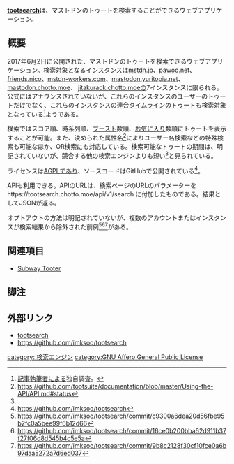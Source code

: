 {{Infobox software
| Name = {{Ruby|tootsearch|トゥートサーチ}}
<!--| Image = -->
| Developer = Kirino Minato (imksoo)
| SourceCode = [https://github.com/imksoo/tootsearch GitHub]
| Platform = ウェブ
| ProgrammingLanuage = Ruby, JavaScript
| Launch = 2017年6月2日
| License = [[GNU Affero General Public License]]
| Web = https://tootsearch.chotto.moe/
}}'''[https://tootsearch.chotto.moe/ tootsearch]'''は、マストドンのトゥートを検索することができるウェブアプリケーション。

== 概要 ==
2017年6月2日に公開された、マストドンのトゥートを検索できるウェブアプリケーション。検索対象となるインスタンスは[[mstdn.jp]]、[[pawoo.net]]、[[friends.nico]]、[[mstdn-workers.com]]、[[mastodon.yuritopia.net]]、[[mastodon.chotto.moe]]、 [[jitakurack.chotto.moe]]の7インスタンスに限られる。公式にはアナウンスされていないが、これらのインスタンスのユーザーのトゥートだけでなく、これらのインスタンスの[[連合タイムライン]]のトゥートも検索対象となっている<ref name=hd>[[User:Hakabahitoyo|記事執筆者]]による独自調査。</ref>ようである。

検索ではスコア順、時系列順、[[ブースト]]数順、[[お気に入り]]数順にトゥートを表示することが可能。また、決められた属性名<ref>https://github.com/tootsuite/documentation/blob/master/Using-the-API/API.md#status</ref>によりユーザー名検索などの特殊検索も可能なほか、OR検索にも対応している。検索可能なトゥートの期間は、明記されていないが、競合する他の検索エンジンよりも短い<ref name=hd />と見られている。

ライセンスは[[AGPL]]であり、ソースコードはGitHubで公開されている<ref>https://github.com/imksoo/tootsearch</ref>。

APIも利用できる。APIのURLは、検索ページのURLのパラメーターを <nowiki>https://tootsearch.chotto.moe/api/v1/search</nowiki> に付加したものである。結果としてJSONが返る。

オプトアウトの方法は明記されていないが、複数のアカウントまたはインスタンスが検索結果から除外された前例<ref>https://github.com/imksoo/tootsearch/commit/c9300a6dea20d56fbe95b2fc0a5bee99f6b12d66</ref><ref>https://github.com/imksoo/tootsearch/commit/16ce0b200bba62d911b37f27f06d8d545b4c5e5a</ref><ref>https://github.com/imksoo/tootsearch/commit/9b8c2128f30cf10fce0a6b97daa5272a7d6ed037</ref>がある。

==関連項目==
* [[Subway Tooter]]

==脚注==
<references />

==外部リンク==
* [https://tootsearch.chotto.moe/ tootsearch]
* https://github.com/imksoo/tootsearch

[[category: 検索エンジン]]
[[category:GNU Affero General Public License]]
{{DEFAULTSORT:tootsearch}}